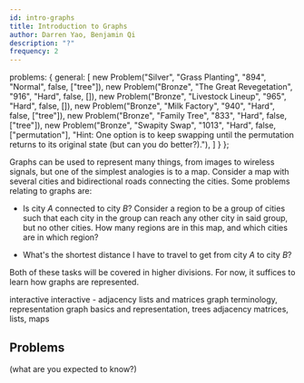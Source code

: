 ```yaml
---
id: intro-graphs
title: Introduction to Graphs
author: Darren Yao, Benjamin Qi
description: "?"
frequency: 2
---
```



  problems: {
    general: [
      new Problem("Silver", "Grass Planting", "894", "Normal", false, ["tree"]),
      new Problem("Bronze", "The Great Revegetation", "916", "Hard", false, []),
      new Problem("Bronze", "Livestock Lineup", "965", "Hard", false, []),
      new Problem("Bronze", "Milk Factory", "940", "Hard", false, ["tree"]),
      new Problem("Bronze", "Family Tree", "833", "Hard", false, ["tree"]),
      new Problem("Bronze", "Swapity Swap", "1013", "Hard", false, ["permutation"], "Hint: One option is to keep swapping until the permutation returns to its original state (but can you do better?)."),
    ]
  }
};

Graphs can be used to represent many things, from images to wireless signals, but one of the simplest analogies is to a map. Consider a map with several cities and bidirectional roads connecting the cities. Some problems relating to graphs are:

 - Is city $A$ connected to city $B$? Consider a region to be a group of cities such that each city in the group can reach any other city in said group, but no other cities. How many regions are in this map, and which cities are in which region?

 - What's the shortest distance I have to travel to get from city $A$ to city $B$?

Both of these tasks will be covered in higher divisions. For now, it suffices to learn how graphs are represented.

<resources>
  <resource source="CSA" title="Introduction to Graphs" url="introduction_to_graphs" starred>interactive</resource>
  <resource source="CSA" title="Graph Representations" url="graph_representation" starred>interactive - adjacency lists and matrices</resource>
  <resource source="CPH" title="11 - Basics of Graphs" starred>graph terminology, representation</resource>
  <resource source="IUSACO" title="10.1 to 10.3 - Graph Theory" starred>graph basics and representation, trees</resource>
  <resource source="PAPS" title="6.4 - Graphs">adjacency matrices, lists, maps</resource>
  <resource source="TC" title="Intro to Graphs Section 1" url="introduction-to-graphs-and-their-data-structures-section-1"></resource>
</resources>

## Problems

(what are you expected to know?)

<problems-list problems={metadata.problems.general} />